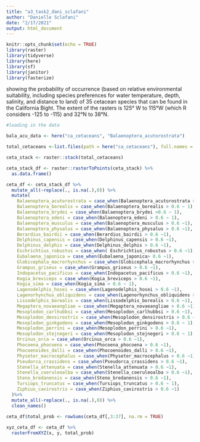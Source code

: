 ```yaml
---
title: "a3_task2_dani_sclafani"
author: "Danielle Sclafani"
date: "2/17/2021"
output: html_document
---
```


```r
knitr::opts_chunk$set(echo = TRUE)
library(raster) 
library(tidyverse)
library(here)
library(sf)
library(janitor)
library(fasterize)
```

showing the probability of occurrence (based on relative environmental suitability, including species preferences for water temperature, depth, salinity, and distance to land) of 35 cetacean species that can be found in the California Bight.  The extent of the rasters is 125° W to 115°W (which R considers -125 to -115) and 32°N to 38°N.  


```r
#loading in the data

bala_acu_data <- here("ca_cetaceans", "Balaenoptera_acutorostrata")

total_cetaceans <-list.files(path = here("ca_cetaceans"), full.names = TRUE)

ceta_stack <- raster::stack(total_cetaceans)

ceta_stack_df <- raster::rasterToPoints(ceta_stack) %>% 
  as.data.frame() 

ceta_df <- ceta_stack_df %>% 
  mutate_all(~replace(., is.na(.),0)) %>% 
  mutate(
    Balaenoptera_acutorostrata = case_when(Balaenoptera_acutorostrata > 0.6 ~ 1),
    Balaenoptera_borealis = case_when(Balaenoptera_borealis > 0.6 ~ 1),
    Balaenoptera_brydei = case_when(Balaenoptera_brydei >0.6 ~ 1),
    Balaenoptera_edeni = case_when(Balaenoptera_edeni > 0.6 ~ 1),
    Balaenoptera_musculus = case_when(Balaenoptera_musculus > 0.6 ~1),
    Balaenoptera_physalus = case_when(Balaenoptera_physalus > 0.6 ~1),
    Berardius_bairdii = case_when(Berardius_bairdii > 0.6 ~1),
    Delphinus_capensis = case_when(Delphinus_capensis > 0.6 ~1),
    Delphinus_delphis = case_when(Delphinus_delphis > 0.6 ~1),
    Eschrichtius_robustus = case_when( Eschrichtius_robustus > 0.6 ~1),
    Eubalaena_japonica = case_when(Eubalaena_japonica> 0.6 ~1),
    Globicephala_macrorhynchus = case_when(Globicephala_macrorhynchus > 0.6 ~1),
    Grampus_griseus = case_when(Grampus_griseus > 0.6 ~1),
    Indopacetus_pacificus = case_when(Indopacetus_pacificus > 0.6 ~1),
    Kogia_breviceps = case_when(Kogia_breviceps > 0.6 ~1),
    Kogia_sima = case_when(Kogia_sima > 0.6 ~ 1),
    Lagenodelphis_hosei = case_when(Lagenodelphis_hosei > 0.6 ~1),
    Lagenorhynchus_obliquidens = case_when(Lagenorhynchus_obliquidens > 0.6~ 1),
    Lissodelphis_borealis = case_when(Lissodelphis_borealis > 0.6 ~1),
    Megaptera_novaeangliae = case_when(Megaptera_novaeangliae > 0.6 ~1),
    Mesoplodon_carlhubbsi = case_when(Mesoplodon_carlhubbsi > 0.6 ~1),
    Mesoplodon_densirostris = case_when(Mesoplodon_densirostris > 0.6 ~1),
    Mesoplodon_ginkgodens = case_when(Mesoplodon_ginkgodens > 0.6 ~ 1),
    Mesoplodon_perrini = case_when(Mesoplodon_perrini > 0.6 ~1),
    Mesoplodon_stejnegeri = case_when(Mesoplodon_stejnegeri > 0.6 ~ 1),
    Orcinus_orca = case_when(Orcinus_orca > 0.6 ~1),
    Phocoena_phocoena = case_when(Phocoena_phocoena > 0.6 ~1),
    Phocoenoides_dalli = case_when(Phocoenoides_dalli > 0.6 ~1),
    Physeter_macrocephalus = case_when(Physeter_macrocephalus > 0.6 ~1),
    Pseudorca_crassidens = case_when(Pseudorca_crassidens > 0.6 ~1),
    Stenella_attenuata = case_when(Stenella_attenuata > 0.6 ~1),
    Stenella_coeruleoalba = case_when(Stenella_coeruleoalba > 0.6 ~1),
    Steno_bredanensis = case_when(Steno_bredanensis > 0.6 ~1),
    Tursiops_truncatus = case_when(Tursiops_truncatus > 0.6 ~ 1),
    Ziphius_cavirostris = case_when(Ziphius_cavirostris > 0.6 ~1)
  )%>% 
  mutate_all(~replace(., is.na(.),0)) %>% 
  clean_names()
  
ceta_df$total_prob <- rowSums(ceta_df[,3:37], na.rm = TRUE)

xyz_ceta_df <- ceta_df %>% 
  rasterFromXYZ(x, y, total_prob)




```




